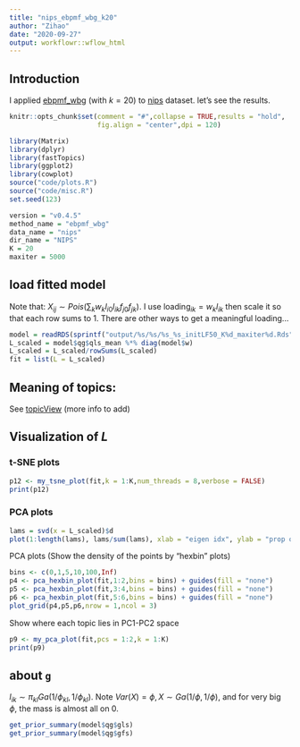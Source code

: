 ```yaml
---
title: "nips_ebpmf_wbg_k20"
author: "Zihao"
date: "2020-09-27"
output: workflowr::wflow_html
---
```


## Introduction
I  applied [ebpmf_wbg](https://github.com/stephenslab/ebpmf.alpha/blob/master/R/ebpmf_wbg.R) (with $k = 20$) to [nips](https://github.com/stephenslab/topics/prepare_nips_data.html) dataset. let's see the results.

```r
knitr::opts_chunk$set(comment = "#",collapse = TRUE,results = "hold",
                      fig.align = "center",dpi = 120)
```

```r
library(Matrix)
library(dplyr)
library(fastTopics)
library(ggplot2)
library(cowplot)
source("code/plots.R")
source("code/misc.R")
set.seed(123)

version = "v0.4.5"
method_name = "ebpmf_wbg"
data_name = "nips"
dir_name = "NIPS"
K = 20
maxiter = 5000
```


## load fitted model
Note that: $X_{ij} \sim  Pois(\sum_k w_k l_{i0} l_{ik} f_{j0} f_{jk})$. I use $\text{loading}_{ik} = w_k l_{ik}$ then scale it so that each row sums to 1. There are other ways to get a meaningful loading...
```r
model = readRDS(sprintf("output/%s/%s/%s_%s_initLF50_K%d_maxiter%d.Rds", dir_name, version, data_name, method_name, K, maxiter))
L_scaled = model$qg$qls_mean %*% diag(model$w)
L_scaled = L_scaled/rowSums(L_scaled)
fit = list(L = L_scaled)
```

## Meaning of topics:
See [topicView](https://zihao12.shinyapps.io/topicview-app/) (more info to add)

## Visualization of $L$ {.tabset}

### t-SNE plots
```r
p12 <- my_tsne_plot(fit,k = 1:K,num_threads = 8,verbose = FALSE)
print(p12)
```

### PCA plots
```r
lams = svd(x = L_scaled)$d
plot(1:length(lams), lams/sum(lams), xlab = "eigen idx", ylab = "prop of variance explained")
```


<!-- ```{r clustering-1, fig.width=8, fig.height=2.5} -->
<!-- p1 <- basic_pca_plot(fit,1:2) -->
<!-- p2 <- basic_pca_plot(fit,3:4) -->
<!-- p3 <- basic_pca_plot(fit,5:6) -->
<!-- plot_grid(p1,p2,p3,nrow = 1,ncol = 3) -->
<!-- ``` -->

PCA plots (Show the density of the points by “hexbin” plots)
```r
bins <- c(0,1,5,10,100,Inf)
p4 <- pca_hexbin_plot(fit,1:2,bins = bins) + guides(fill = "none")
p5 <- pca_hexbin_plot(fit,3:4,bins = bins) + guides(fill = "none")
p6 <- pca_hexbin_plot(fit,5:6,bins = bins) + guides(fill = "none")
plot_grid(p4,p5,p6,nrow = 1,ncol = 3)
```

Show where each topic lies in PC1-PC2 space
```r
p9 <- my_pca_plot(fit,pcs = 1:2,k = 1:K)
print(p9)
```

## about `g`
$l_{ik} \sim \pi_{kl} Ga(1/\phi_{kl}, 1/\phi_{kl})$. Note $Var(X) = \phi, X \sim Ga(1/\phi, 1/\phi)$, and for very big $\phi$, the mass is almost all on 0. 
```r
get_prior_summary(model$qg$gls)
get_prior_summary(model$qg$gfs)
```



